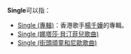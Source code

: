 '''Single'''可以指：

*[[Single_(專輯)|Single (專輯)]]：香港歌手[[楊千嬅|楊千嬅]]的專輯。
*[[Single_(娜塔莎·貝汀菲兒歌曲)|Single (娜塔莎·貝汀菲兒歌曲)]]
*[[Single_(街頭頑童和尼歐歌曲)|Single (街頭頑童和尼歐歌曲)]]

{{消歧義}}